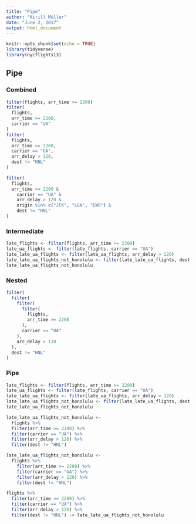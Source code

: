 ```yaml
---
title: "Pipe"
author: "Kirill Müller"
date: "June 2, 2017"
output: html_document
---
```


```r
knitr::opts_chunk$set(echo = TRUE)
library(tidyverse)
library(nycflights13)
```

## Pipe

### Combined

```r
filter(flights, arr_time >= 2200)
filter(
  flights,
  arr_time >= 2200,
  carrier == "UA"
)
filter(
  flights,
  arr_time >= 2200,
  carrier == "UA",
  arr_delay > 120,
  dest != "HNL"
)
```

```r
filter(
  flights,
  arr_time >= 2200 &
    carrier == "UA" &
    arr_delay > 120 &
    origin %in% c("JFK", "LGA", "EWR") &
    dest != "HNL"
)

```

### Intermediate

```r
late_flights <- filter(flights, arr_time >= 2200)
late_ua_flights <- filter(late_flights, carrier == "UA")
late_late_ua_flights <- filter(late_ua_flights, arr_delay > 120)
late_late_ua_flights_not_honolulu <- filter(late_late_ua_flights, dest != "HNL")
late_late_ua_flights_not_honolulu
```

### Nested

```r
filter(
  filter(
    filter(
      filter(
        flights,
        arr_time >= 2200
      ),
      carrier == "UA"
    ),
    arr_delay > 120
  ),
  dest != "HNL"
)
```

### Pipe

```r
late_flights <- filter(flights, arr_time >= 2200)
late_ua_flights <- filter(late_flights, carrier == "UA")
late_late_ua_flights <- filter(late_ua_flights, arr_delay > 120)
late_late_ua_flights_not_honolulu <- filter(late_late_ua_flights, dest != "HNL")
late_late_ua_flights_not_honolulu
```

```r
late_late_ua_flights_not_honolulu <-
  flights %>% 
  filter(arr_time >= 2200) %>% 
  filter(carrier == "UA") %>% 
  filter(arr_delay > 120) %>% 
  filter(dest != "HNL")
```

```r
late_late_ua_flights_not_honolulu <-
  flights %>% 
    filter(arr_time >= 2200) %>% 
    filter(carrier == "UA") %>% 
    filter(arr_delay > 120) %>% 
    filter(dest != "HNL")
```

```r
flights %>% 
  filter(arr_time >= 2200) %>% 
  filter(carrier == "UA") %>% 
  filter(arr_delay > 120) %>% 
  filter(dest != "HNL") -> late_late_ua_flights_not_honolulu
```










